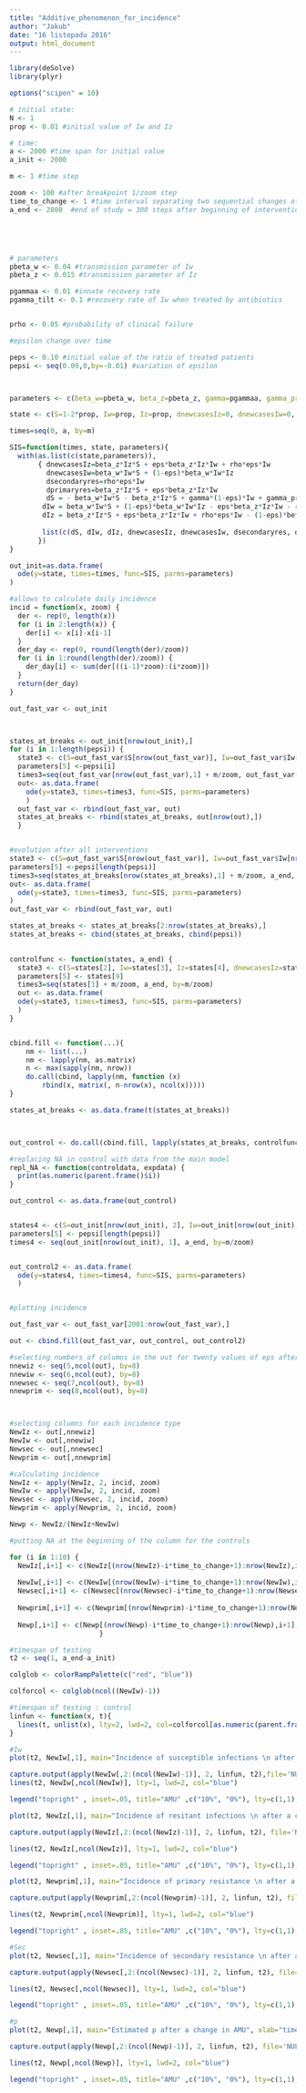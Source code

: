 ```yaml
---
title: "Additive_phenomenon_for_incidence"
author: "Jakub"
date: "16 listopadu 2016"
output: html_document
---
```



```r
library(deSolve)
library(plyr)

options("scipen" = 10)

# initial state:
N <- 1
prop <- 0.01 #initial value of Iw and Iz

# time:
a <- 2000 #time span for initial value
a_init <- 2000

m <- 1 #time step

zoom <- 100 #after breakpoint 1/zoom step
time_to_change <- 1 #time interval separating two sequential changes of AMU
a_end <- 2800  #end of study = 300 steps after beginning of intervention





# parameters
pbeta_w <- 0.04 #transmission parameter of Iw
pbeta_z <- 0.015 #transmission parameter of Iz

pgammaa <- 0.01 #innate recovery rate
pgamma_tilt <- 0.1 #recovery rate of Iw when treated by antibiotics


prho <- 0.05 #probability of clinical failure

#epsilon change over time

peps <- 0.10 #initial value of the ratio of treated patients
pepsi <- seq(0.09,0,by=-0.01) #variation of epsilon




```


```r
parameters <- c(beta_w=pbeta_w, beta_z=pbeta_z, gamma=pgammaa, gamma_prim=pgamma_tilt, eps=peps, rho=prho)

state <- c(S=1-2*prop, Iw=prop, Iz=prop, dnewcasesIz=0, dnewcasesIw=0, dsecondaryres=0, dprimaryres=0)

times=seq(0, a, by=m)

SIS=function(times, state, parameters){
  with(as.list(c(state,parameters)),
       { dnewcasesIz=beta_z*Iz*S + eps*beta_z*Iz*Iw + rho*eps*Iw
         dnewcasesIw=beta_w*Iw*S + (1-eps)*beta_w*Iw*Iz
         dsecondaryres=rho*eps*Iw
         dprimaryres=beta_z*Iz*S + eps*beta_z*Iz*Iw
         dS = - beta_w*Iw*S - beta_z*Iz*S + gamma*(1-eps)*Iw + gamma_prim*eps*Iw + gamma*Iz
        dIw = beta_w*Iw*S + (1-eps)*beta_w*Iw*Iz - eps*beta_z*Iz*Iw - rho*eps*Iw - gamma*(1-eps)*Iw - gamma_prim*eps*Iw
        dIz = beta_z*Iz*S + eps*beta_z*Iz*Iw + rho*eps*Iw - (1-eps)*beta_w*Iw*Iz - gamma*Iz
        
        list(c(dS, dIw, dIz, dnewcasesIz, dnewcasesIw, dsecondaryres, dprimaryres))
       })
}

out_init=as.data.frame(
  ode(y=state, times=times, func=SIS, parms=parameters)
)

```

```r
#allows to calculate daily incidence
incid = function(x, zoom) {
  der <- rep(0, length(x))
  for (i in 2:length(x)) {
    der[i] <- x[i]-x[i-1]
  }
  der_day <- rep(0, round(length(der)/zoom))
  for (i in 1:round(length(der)/zoom)) {
    der_day[i] <- sum(der[((i-1)*zoom):(i*zoom)])
  }
  return(der_day)
}
```

```r

out_fast_var <- out_init



states_at_breaks <- out_init[nrow(out_init),]
for (i in 1:length(pepsi)) {
  state3 <- c(S=out_fast_var$S[nrow(out_fast_var)], Iw=out_fast_var$Iw[nrow(out_fast_var)], Iz=out_fast_var$Iz[nrow(out_fast_var)], Iwz=out_fast_var$Iwz[nrow(out_fast_var)], dnewcasesIz=out_fast_var$dnewcasesIz[nrow(out_fast_var)], dnewcasesIw=out_fast_var$dnewcasesIw[nrow(out_fast_var)], dsecondaryres=out_fast_var$dsecondaryres[nrow(out_fast_var)], dprimaryres=out_fast_var$dprimaryres[nrow(out_fast_var)])
  parameters[5] <-pepsi[i]
  times3=seq(out_fast_var[nrow(out_fast_var),1] + m/zoom, out_fast_var[nrow(out_fast_var),1] + time_to_change, by = m/zoom)
  out<- as.data.frame(
    ode(y=state3, times=times3, func=SIS, parms=parameters)
    )
  out_fast_var <- rbind(out_fast_var, out)
  states_at_breaks <- rbind(states_at_breaks, out[nrow(out),])
  }


#evolution after all interventions
state3 <- c(S=out_fast_var$S[nrow(out_fast_var)], Iw=out_fast_var$Iw[nrow(out_fast_var)], Iz=out_fast_var$Iz[nrow(out_fast_var)], Iwz=out_fast_var$Iwz[nrow(out_fast_var)], dnewcasesIz=out_fast_var$dnewcasesIz[nrow(out_fast_var)], dnewcasesIw=out_fast_var$dnewcasesIw[nrow(out_fast_var)], dsecondaryres=out_fast_var$dsecondaryres[nrow(out_fast_var)], dprimaryres=out_fast_var$dprimaryres[nrow(out_fast_var)])
parameters[5] <-pepsi[length(pepsi)]
times3=seq(states_at_breaks[nrow(states_at_breaks),1] + m/zoom, a_end, by=(m/zoom))
out<- as.data.frame(
  ode(y=state3, times=times3, func=SIS, parms=parameters)
)
out_fast_var <- rbind(out_fast_var, out)

states_at_breaks <- states_at_breaks[2:nrow(states_at_breaks),]
states_at_breaks <- cbind(states_at_breaks, cbind(pepsi))
  
```





```r

controlfunc <- function(states, a_end) {
  state3 <- c(S=states[2], Iw=states[3], Iz=states[4], dnewcasesIz=states[5], dnewcasesIw=states[6], dsecondaryres=states[7], dprimaryres=states[8])
  parameters[5] <- states[9]
  times3=seq(states[1] + m/zoom, a_end, by=m/zoom)
  out <- as.data.frame(
  ode(y=state3, times=times3, func=SIS, parms=parameters)
  )
}


cbind.fill <- function(...){
    nm <- list(...) 
    nm <- lapply(nm, as.matrix)
    n <- max(sapply(nm, nrow)) 
    do.call(cbind, lapply(nm, function (x) 
        rbind(x, matrix(, n-nrow(x), ncol(x))))) 
}

states_at_breaks <- as.data.frame(t(states_at_breaks))



out_control <- do.call(cbind.fill, lapply(states_at_breaks, controlfunc, a_end))

#replacing NA in control with data from the main model
repl_NA <- function(controldata, expdata) {
  print(as.numeric(parent.frame()$i))
}

out_control <- as.data.frame(out_control)



```

```r

states4 <- c(S=out_init[nrow(out_init), 2], Iw=out_init[nrow(out_init), 3], Iz=out_init[nrow(out_init), 4], dnewcasesIz=out_init[nrow(out_init), 5], dnewcasesIw=out_init[nrow(out_init), 6], dsecondaryres=out_init[nrow(out_init), 7], dprimaryres=out_init[nrow(out_init), 8])
parameters[5] <- pepsi[length(pepsi)]
times4 <- seq(out_init[nrow(out_init), 1], a_end, by=m/zoom)


out_control2 <- as.data.frame(
  ode(y=states4, times=times4, func=SIS, parms=parameters)
  )



```

```r
#plotting incidence

out_fast_var <- out_fast_var[2001:nrow(out_fast_var),]

out <- cbind.fill(out_fast_var, out_control, out_control2)

#selecting numbers of columns in the out for twenty values of eps after intervention : first=experiment + control
nnewiz <- seq(5,ncol(out), by=8)
nnewiw <- seq(6,ncol(out), by=8)
nnewsec <- seq(7,ncol(out), by=8)
nnewprim <- seq(8,ncol(out), by=8)



#selecting columns for each incidence type
NewIz <- out[,nnewiz]
NewIw <- out[,nnewiw]
Newsec <- out[,nnewsec]
Newprim <- out[,nnewprim]

#calculating incidence
NewIz <- apply(NewIz, 2, incid, zoom)
NewIw <- apply(NewIw, 2, incid, zoom)
Newsec <- apply(Newsec, 2, incid, zoom)
Newprim <- apply(Newprim, 2, incid, zoom)

Newp <- NewIz/(NewIz+NewIw)

#putting NA at the beginning of the column for the controls

for (i in 1:10) {
  NewIz[,i+1] <- c(NewIz[(nrow(NewIz)-i*time_to_change+1):nrow(NewIz),i+1], NewIz[1:(nrow(NewIz)-i*time_to_change),i+1])
  
  NewIw[,i+1] <- c(NewIw[(nrow(NewIw)-i*time_to_change+1):nrow(NewIw),i+1], NewIw[1:(nrow(NewIw)-i*time_to_change),i+1])
  Newsec[,i+1] <- c(Newsec[(nrow(Newsec)-i*time_to_change+1):nrow(Newsec),i+1], Newsec[1:(nrow(Newsec)-i*time_to_change),i+1])
  
  Newprim[,i+1] <- c(Newprim[(nrow(Newprim)-i*time_to_change+1):nrow(Newprim),i+1], Newprim[1:(nrow(Newprim)-i*time_to_change),i+1])
  
  Newp[,i+1] <- c(Newp[(nrow(Newp)-i*time_to_change+1):nrow(Newp),i+1], Newp[1:(nrow(Newp)-i*time_to_change),i+1])
                      }

#timespan of testing
t2 <- seq(1, a_end-a_init)

colglob <- colorRampPalette(c("red", "blue"))

colforcol <- colglob(ncol((NewIw)-1))

#timespan of testing : control
linfun <- function(x, t){
  lines(t, unlist(x), lty=2, lwd=2, col=colforcol[as.numeric(parent.frame()$i)])
}

```


```r
#Iw
plot(t2, NewIw[,1], main="Incidence of susceptible infections \n after a change in AMU", xlab="time (steps)", ylab="Incidence Iw", ylim=c(0,0.011), lty=1, lwd=2, type="l")

capture.output(apply(NewIw[,2:(ncol(NewIw)-1)], 2, linfun, t2),file='NUL')
lines(t2, NewIw[,ncol(NewIw)], lty=1, lwd=2, col="blue")

legend("topright" , inset=.05, title="AMU" ,c("10%", "0%"), lty=c(1,1), lwd=c(2,2), col=c("red", "blue"))
```

```r

plot(t2, NewIz[,1], main="Incidence of resitant infections \n after a change in AMU", xlab="time (steps)", ylab="Incidence Iz", ylim=c(0,0.011), lty=1, lwd=2, type="l")

capture.output(apply(NewIz[,2:(ncol(NewIz)-1)], 2, linfun, t2), file='NUL')

lines(t2, NewIz[,ncol(NewIz)], lty=1, lwd=2, col="blue")

legend("topright" , inset=.05, title="AMU" ,c("10%", "0%"), lty=c(1,1), lwd=c(2,2), col=c("red", "blue"))
```

```r
plot(t2, Newprim[,1], main="Incidence of primary resistance \n after a change in AMU", xlab="time (steps)", ylab="new primary Iz", ylim=c(0,0.004), lty=1, lwd=2, type="l")

capture.output(apply(Newprim[,2:(ncol(Newprim)-1)], 2, linfun, t2), file='NUL')

lines(t2, Newprim[,ncol(Newprim)], lty=1, lwd=2, col="blue")

legend("topright" , inset=.05, title="AMU" ,c("10%", "0%"), lty=c(1,1), lwd=c(2,2), col=c("red", "blue"))

```

```r
#Sec
plot(t2, Newsec[,1], main="Incidence of secondary resistance \n after a change in AMU", xlab="time (steps)", ylab="new secondary Iz", ylim=c(0,0.004), lty=1, lwd=2, type="l")

capture.output(apply(Newsec[,2:(ncol(Newsec)-1)], 2, linfun, t2), file='NUL')

lines(t2, Newsec[,ncol(Newsec)], lty=1, lwd=2, col="blue")

legend("topright" , inset=.05, title="AMU" ,c("10%", "0%"), lty=c(1,1), lwd=c(2,2), col=c("red", "blue"))


```


```r
#p
plot(t2, Newp[,1], main="Estimated p after a change in AMU", xlab="time (steps)", ylab="p", ylim=c(0,1), lty=1, lwd=2, type="l")

capture.output(apply(Newp[,2:(ncol(Newp)-1)], 2, linfun, t2), file='NUL')

lines(t2, Newp[,ncol(Newp)], lty=1, lwd=2, col="blue")

legend("topright" , inset=.05, title="AMU" ,c("10%", "0%"), lty=c(1,1), lwd=c(2,2), col=c("red", "blue"))

```


